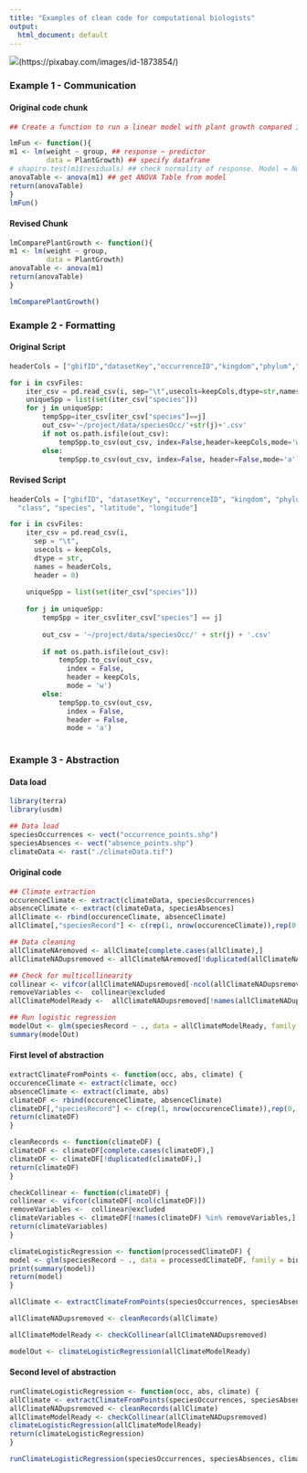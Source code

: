 ```yaml
---
title: "Examples of clean code for computational biologists"
output:
  html_document: default
---
```



![](programming.png)(https://pixabay.com/images/id-1873854/)

### Example 1 - Communication

#### Original code chunk
```r
## Create a function to run a linear model with plant growth compared in different groups

lmFun <- function(){
m1 <- lm(weight ~ group, ## response ~ predictor
         data = PlantGrowth) ## specify dataframe
# shapiro.test(m1$residuals) ## check normality of response. Model = Normal
anovaTable <- anova(m1) ## get ANOVA Table from model
return(anovaTable)
}
lmFun()

```

#### Revised Chunk
```r

lmComparePlantGrowth <- function(){
m1 <- lm(weight ~ group, 
         data = PlantGrowth)
anovaTable <- anova(m1)
return(anovaTable)
}

lmComparePlantGrowth()

```

### Example 2 - Formatting

#### Original Script
```python
headerCols = ["gbifID","datasetKey","occurrenceID","kingdom","phylum","class","species","latitude","longitude"]

for i in csvFiles:
    iter_csv = pd.read_csv(i, sep="\t",usecols=keepCols,dtype=str,names=headerCols,header=0)
    uniqueSpp = list(set(iter_csv["species"]))
    for j in uniqueSpp:
        tempSpp=iter_csv[iter_csv["species"]==j]
        out_csv='~/project/data/speciesOcc/'+str(j)+'.csv'
        if not os.path.isfile(out_csv):
            tempSpp.to_csv(out_csv, index=False,header=keepCols,mode='w')
        else:
            tempSpp.to_csv(out_csv, index=False, header=False,mode='a')
```

#### Revised Script
```python
headerCols = ["gbifID", "datasetKey", "occurrenceID", "kingdom", "phylum",
  "class", "species", "latitude", "longitude"]

for i in csvFiles:
    iter_csv = pd.read_csv(i, 
      sep = "\t", 
      usecols = keepCols, 
      dtype = str, 
      names = headerCols, 
      header = 0)
      
    uniqueSpp = list(set(iter_csv["species"]))
    
    for j in uniqueSpp:
        tempSpp = iter_csv[iter_csv["species"] == j]
        
        out_csv = '~/project/data/speciesOcc/' + str(j) + '.csv'
        
        if not os.path.isfile(out_csv):
            tempSpp.to_csv(out_csv,
              index = False,
              header = keepCols,
              mode = 'w')
        else:
            tempSpp.to_csv(out_csv, 
              index = False, 
              header = False,
              mode = 'a')
            
```


### Example 3 - Abstraction

#### Data load
```r
library(terra)
library(usdm)

## Data load
speciesOccurrences <- vect("occurrence_points.shp")
speciesAbsences <- vect("absence_points.shp")
climateData <- rast("./climateData.tif")
```

#### Original code
```r
## Climate extraction
occurenceClimate <- extract(climateData, speciesOccurrences)
absenceClimate <- extract(climateData, speciesAbsences)
allClimate <- rbind(occurenceClimate, absenceClimate)
allClimate[,"speciesRecord"] <- c(rep(1, nrow(occurenceClimate)),rep(0, nrow(occurenceClimate)))

## Data cleaning
allClimateNAremoved <- allClimate[complete.cases(allClimate),]
allClimateNADupsremoved <- allClimateNAremoved[!duplicated(allClimateNAremoved),]

## Check for multicollinearity
collinear <- vifcor(allClimateNADupsremoved[-ncol(allClimateNADupsremoved)])
removeVariables <-  collinear@excluded
allClimateModelReady <-  allClimateNADupsremoved[!names(allClimateNADupsremoved) %in% removeVariables]

## Run logistic regression
modelOut <- glm(speciesRecord ~ ., data = allClimateModelReady, family = binomial)
summary(modelOut)
```

#### First level of abstraction
```r
extractClimateFromPoints <- function(occ, abs, climate) {
occurenceClimate <- extract(climate, occ)
absenceClimate <- extract(climate, abs)
climateDF <- rbind(occurenceClimate, absenceClimate)
climateDF[,"speciesRecord"] <- c(rep(1, nrow(occurenceClimate)),rep(0, nrow(occurenceClimate)))
return(climateDF)
}

cleanRecords <- function(climateDF) {
climateDF <- climateDF[complete.cases(climateDF),] 
climateDF <- climateDF[!duplicated(climateDF),]
return(climateDF)
} 

checkCollinear <- function(climateDF) {
collinear <- vifcor(climateDF[-ncol(climateDF)])
removeVariables <-  collinear@excluded
climateVariables <- climateDF[!names(climateDF) %in% removeVariables,]
return(climateVariables)
}

climateLogisticRegression <- function(processedClimateDF) {
model <- glm(speciesRecord ~ ., data = processedClimateDF, family = binomial)
print(summary(model))
return(model)
}

allClimate <- extractClimateFromPoints(speciesOccurrences, speciesAbsences, climateData)

allClimateNADupsremoved <- cleanRecords(allClimate)

allClimateModelReady <- checkCollinear(allClimateNADupsremoved)

modelOut <- climateLogisticRegression(allClimateModelReady)

```

#### Second level of abstraction
```r

runClimateLogisticRegression <- function(occ, abs, climate) {
allClimate <- extractClimateFromPoints(speciesOccurrences, speciesAbsences, climateData)
allClimateNADupsremoved <- cleanRecords(allClimate)
allClimateModelReady <- checkCollinear(allClimateNADupsremoved)
climateLogisticRegression(allClimateModelReady)
return(climateLogisticRegression)
}

runClimateLogisticRegression(speciesOccurrences, speciesAbsences, climateData)
```